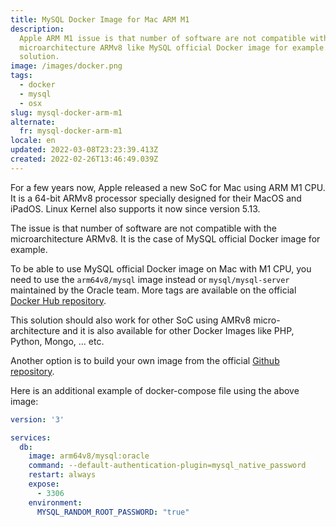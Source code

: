 ```yaml
---
title: MySQL Docker Image for Mac ARM M1
description:
  Apple ARM M1 issue is that number of software are not compatible with the
  microarchitecture ARMv8 like MySQL official Docker image for example. Here a
  solution.
image: /images/docker.png
tags:
  - docker
  - mysql
  - osx
slug: mysql-docker-arm-m1
alternate:
  fr: mysql-docker-arm-m1
locale: en
updated: 2022-03-08T23:23:39.413Z
created: 2022-02-26T13:46:49.039Z
---
```


For a few years now, Apple released a new SoC for Mac using ARM M1 CPU. It is a 64-bit ARMv8 processor specially designed for their MacOS and iPadOS. Linux Kernel also supports it now since version 5.13.

The issue is that number of software are not compatible with the microarchitecture ARMv8. It is the case of MySQL official Docker image for example.

To be able to use MySQL official Docker image on Mac with M1 CPU, you need to use the `arm64v8/mysql` image instead or `mysql/mysql-server` maintained by the Oracle team. More tags are available on the official [Docker Hub repository](https://hub.docker.com/r/arm64v8/mysql/tags).

This solution should also work for other SoC using AMRv8 micro-architecture and it is also available for other Docker Images like PHP, Python, Mongo, ... etc.

Another option is to build your own image from the official [Github repository](https://github.com/docker-library/mysql/tree/master).

Here is an additional example of docker-compose file using the above image:

```yaml:docker-compose.yml
version: '3'

services:
  db:
    image: arm64v8/mysql:oracle
    command: --default-authentication-plugin=mysql_native_password
    restart: always
    expose:
      - 3306
    environment:
      MYSQL_RANDOM_ROOT_PASSWORD: "true"
```
